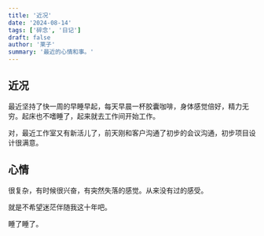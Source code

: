 ```yaml
---
title: '近况'
date: '2024-08-14'
tags: ['碎念', '日记']
draft: false
author: '莱子'
summary: '最近的心情和事。'
---
```



## 近况

最近坚持了快一周的早睡早起，每天早晨一杯胶囊咖啡，身体感觉倍好，精力无穷。起床也不嗜睡了，起来就去工作间开始工作。

对，最近工作室又有新活儿了，前天刚和客户沟通了初步的会议沟通，初步项目设计很满意。

## 心情

很复杂，有时候很兴奋，有突然失落的感觉。从来没有过的感受。

就是不希望迷茫伴随我这十年吧。

睡了睡了。

